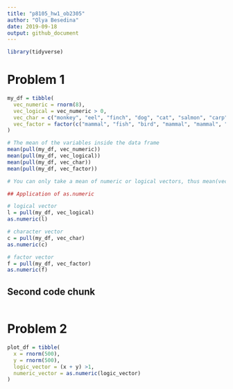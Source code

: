 ```yaml
---
title: "p8105_hw1_ob2305"
author: "Olya Besedina"
date: 2019-09-18
output: github_document
---
```


```r
library(tidyverse)
```

# Problem 1

```r

my_df = tibble(
  vec_numeric = rnorm(8),
  vec_logical = vec_numeric > 0,
  vec_char = c("monkey", "eel", "finch", "dog", "cat", "salmon", "carp","parrot"),
  vec_factor = factor(c("mammal", "fish", "bird", "mammal", "mammal", "fish", "fish", "bird"))
)

# The mean of the variables inside the data frame
mean(pull(my_df, vec_numeric))
mean(pull(my_df, vec_logical))
mean(pull(my_df, vec_char))
mean(pull(my_df, vec_factor))

# You can only take a mean of numeric or logical vectors, thus mean(vec_char) and mean(vec_factor) are not applicable.

## Application of as.numeric

# logical vector
l = pull(my_df, vec_logical)
as.numeric(l)

# character vector
c = pull(my_df, vec_char)
as.numeric(c)

# factor vector
f = pull(my_df, vec_factor)
as.numeric(f)
```

## Second code chunk
```r
```


# Problem 2

```r
plot_df = tibble(
  x = rnorm(500),
  y = rnorm(500),
  logic_vector = (x + y) >1,
  numeric_vector = as.numeric(logic_vector)
)

```

